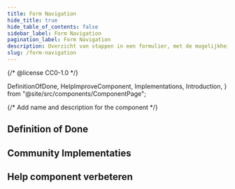 ```yaml
---
title: Form Navigation
hide_title: true
hide_table_of_contents: false
sidebar_label: Form Navigation
pagination_label: Form Navigation
description: Overzicht van stappen in een formulier, met de mogelijkheid om direct naar beschikbare stappen te navigeren.
slug: /form-navigation
---
```


{/* @license CC0-1.0 */}

  DefinitionOfDone,
  HelpImproveComponent,
  Implementations,
  Introduction,
} from "@site/src/components/ComponentPage";

{/* Add name and description for the component */}


<Introduction component={component} headingLevel={1} description={description} />

## Definition of Done

<DefinitionOfDone component={component} headingLevel={3} />

## Community Implementaties

<Implementations component={component} headingLevel={3} />

## Help component verbeteren

<HelpImproveComponent component={component} headingLevel={3} />
